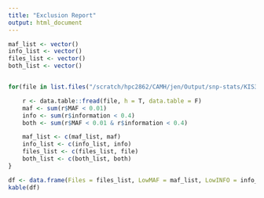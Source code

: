 ```yaml
---
title: "Exclusion Report"
output: html_document
---
```


```R

maf_list <- vector()
info_list <- vector()
files_list <- vector()
both_list <- vector()


for(file in list.files("/scratch/hpc2862/CAMH/jen/Output/snp-stats/KIS3_AA")){

	r <- data.table::fread(file, h = T, data.table = F)
	maf <- sum(r$MAF < 0.01)
	info <- sum(r$information < 0.4)
	both <- sum(r$MAF < 0.01 & r$information < 0.4)

	maf_list <- c(maf_list, maf)
	info_list <- c(info_list, info)
	files_list <- c(files_list, file)
	both_list <- c(both_list, both)
}

df <- data.frame(Files = files_list, LowMAF = maf_list, LowINFO = info_list, Both = both_list)
kable(df)
```
